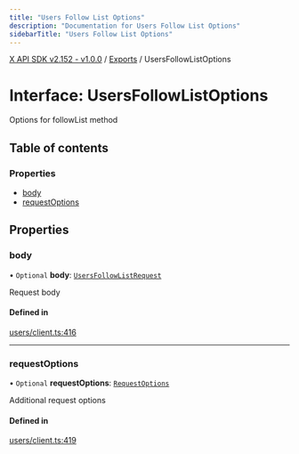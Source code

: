 ```yaml
---
title: "Users Follow List Options"
description: "Documentation for Users Follow List Options"
sidebarTitle: "Users Follow List Options"
---
```


[X API SDK v2.152 - v1.0.0](../README.md) / [Exports](../modules.md) / UsersFollowListOptions

# Interface: UsersFollowListOptions

Options for followList method

## Table of contents

### Properties

- [body](UsersFollowListOptions.md#body)
- [requestOptions](UsersFollowListOptions.md#requestoptions)

## Properties

### body

• `Optional` **body**: [`UsersFollowListRequest`](UsersFollowListRequest.md)

Request body

#### Defined in

[users/client.ts:416](https://github.com/xdevplatform/xdk/blob/ad4172ef5f68f089e0f077a190b271016dd35bf7/xdk/typescript/src/users/client.ts#L416)

___

### requestOptions

• `Optional` **requestOptions**: [`RequestOptions`](RequestOptions.md)

Additional request options

#### Defined in

[users/client.ts:419](https://github.com/xdevplatform/xdk/blob/ad4172ef5f68f089e0f077a190b271016dd35bf7/xdk/typescript/src/users/client.ts#L419)
